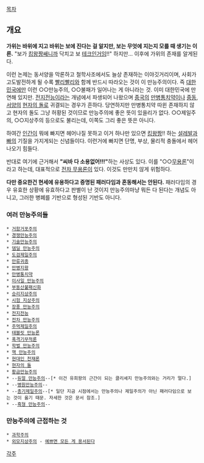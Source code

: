 [[목차]]

== 개요 ==
'''가위는 바위에 지고 바위는 보에 진다는 걸 알지만, 보는 무엇에 지는지 모를 때 생기는 이론.''' "보가 [[킹왕짱]]쌔니까 닥치고 보 [[테크]]인거임!!" 하지만... 이후에 가위의 존재를 알게된다.

이런 논제는 동서양을 막론하고 철학사조에서도 늘상 존재하는 이야깃거리이며, 사회가 고도발전하게 될 수록 [[빨리빨리]]와 함께 반드시 따라오는 것이 이 만능주의이다. 즉 [[대한민국]]에만 이런 ○○만능주의, ○○불패가 일어나는 게 아니라는 것. 이미 대한민국에 만연해 있지만. [[전지전능]]이라는 개념에서 파생되어 나왔으며 [[중국]]의 [[만병통치약]]이나 [[중동]], [[서양]]의 [[현자의 돌]]로 귀결되는 경우가 흔하다. 당연하지만 만병통치약 따윈 존재하지 않고 현자의 돌도 그냥 허황된 것이므로 만능주의에 좋은 뜻이 있을리가 없다. ○○제일주의, ○○지상주의 등으로도 불리는데, 이쪽도 그리 좋은 뜻은 아니다.

하여간 [[인간]]이 뭐에 빠지면 헤어나질 못하고 이거 하나만 있으면 [[킹왕짱]]!! 하는 [[설레발]]과 [[빠]]의 기질을 가지게되는 신념들이다. 이런거에 빠지면 단명, 부상, 물리적 충돌에서 헤어나오기 힘들다.

반대로 여기에 근거해서 '''"씨바 다 소용없어!!!"'''하는 사상도 있다. 이를 "○○[[무용론]]"이라고 하는데, 대표적으로 [[전차 무용론]]이 있다. 이것도 만만치 않게 위험하다.

'''다만 중요한건 현세에 유용하다고 증명된 패러다임과 혼동해서는 안된다.''' 패러다임의 경우 유효한 상황에 유효하다고 판별이 난 것이지 만능주의마냥 뭐든 다 된다는 개념도 아니고, 그러한 병폐를 기반으로 형성된 기반도 아니다.

=== 여러 만능주의들 ===
 * [[거함거포주의]]
 * [[경쟁만능주의]]
 * [[과학만능주의#s-2|기술만능주의]]
 * [[딜딸질|뎀딜 만능주의]]
 * [[도검제일주의]]
 * [[만류귀종]]
 * [[만병지왕]]
 * [[만병통치약]]
 * [[미사일 만능주의]]
 * [[부동산#s-5|부동산불패신화]]
 * [[승리지상주의]]
 * [[입시위주 교육|시험 지상주의]]
 * [[장풍 만능주의]]
 * [[전지전능]]
 * [[전차 만능주의]]
 * [[주먹제일주의]]
 * [[태블릿 만능론]]
 * [[폭격기무적론]]
 * [[학벌#s-2|학벌 만능주의]]
 * [[핵 만능주의]]
 * [[현대인 천재론]]
 * [[현자의 돌]]
 * [[황금만능주의]]
 * --[[듀얼 만능주의]]--[* 이건 유희왕의 근간이 되는 클리셰지 만능주의와는 거리가 멀다.]
 * --[[병원만능주의]]--
 * --[[총기제일주의]]--[* 일단 지금 시점에서는 만능주의나 제일주의가 아닌 패러다임으로 보는 것이 옳기 때문. 자세한 것은 문서 참조.]
 * --[[치킨흑형|흑형 만능주의]]--

=== 만능주의에 근접하는 것 ===
 * [[과학만능주의|과학주의]]
 * [[외모지상주의]] - [[예쁘면 모든 게 용서된다]]

[[각주]]
